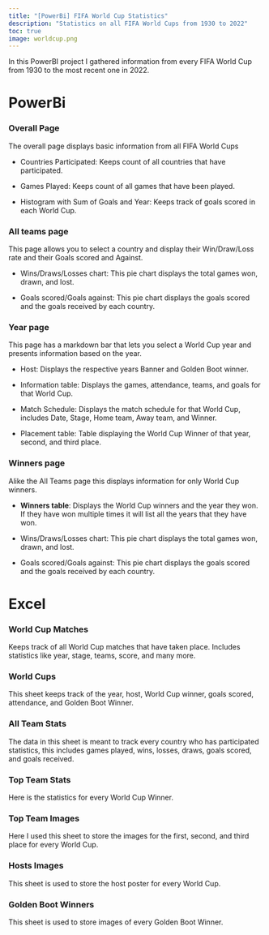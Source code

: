 ```yaml
---
title: "[PowerBi] FIFA World Cup Statistics"
description: "Statistics on all FIFA World Cups from 1930 to 2022"
toc: true
image: worldcup.png
---
```

In this PowerBI project I gathered information from every FIFA World Cup from 1930 to the most recent one in 2022.


# PowerBi

### Overall Page
The overall page displays basic information from all FIFA World Cups

- Countries Participated: Keeps count of all countries that have participated. 

- Games Played: Keeps count of all games that have been played.

- Histogram with Sum of Goals and Year: Keeps track of goals scored in each World Cup.

### All teams page

This page allows you to select a country and display their Win/Draw/Loss rate and their Goals scored and Against.

- Wins/Draws/Losses chart: This pie chart displays the total games won, drawn, and lost.

- Goals scored/Goals against: This pie chart displays the goals scored and the goals received by each country.

### Year page

This page has a markdown bar that lets you select a World Cup year and presents information based on the year.

- Host: Displays the respective years Banner and Golden Boot winner.

- Information table: Displays the games, attendance, teams, and goals for that World Cup.

- Match Schedule: Displays the match schedule for that World Cup, includes Date, Stage, Home team, Away team, and Winner.

- Placement table: Table displaying the World Cup Winner of that year, second, and third place.


### Winners page
Alike the All Teams page this displays information for only World Cup winners.

- **Winners table**: Displays the World Cup winners and the year they won. If they have won multiple times it will list all the years that they have won.

- Wins/Draws/Losses chart: This pie chart displays the total games won, drawn, and lost.

- Goals scored/Goals against: This pie chart displays the goals scored and the goals received by each country.

# Excel

### World Cup Matches
Keeps track of all World Cup matches that have taken place. Includes statistics like year, stage, teams, score, and many more.

### World Cups
This sheet keeps track of the year, host, World Cup winner, goals scored, attendance, and Golden Boot Winner.

### All Team Stats
The data in this sheet is meant to track every country who has participated statistics, this includes games played, wins, losses, draws, goals scored, and goals received.

### Top Team Stats
Here is the statistics for every World Cup Winner.

### Top Team Images
Here I used this sheet to store the images for the first, second, and third place for every World Cup.

### Hosts Images
This sheet is used to store the host poster for every World Cup.

### Golden Boot Winners
This sheet is used to store images of every Golden Boot Winner.

